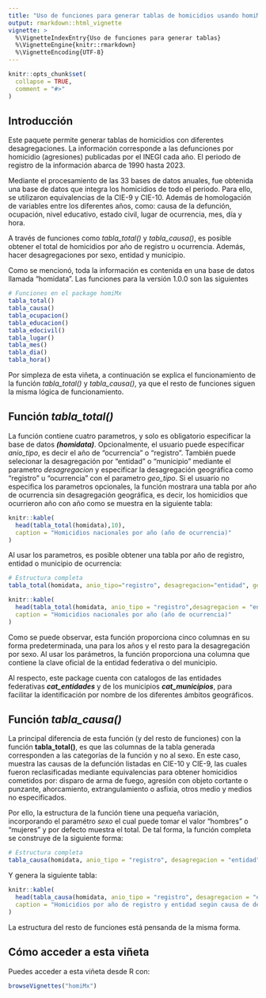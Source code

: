 ```yaml
---
title: "Uso de funciones para generar tablas de homicidios usando homiMx"
output: rmarkdown::html_vignette
vignette: >
  %\VignetteIndexEntry{Uso de funciones para generar tablas}
  %\VignetteEngine{knitr::rmarkdown}
  %\VignetteEncoding{UTF-8}
---
```


```r
knitr::opts_chunk$set(
  collapse = TRUE,
  comment = "#>"
)
```

## Introducción

Este paquete permite generar tablas de homicidios con diferentes desagregaciones. La información corresponde a las defunciones por homicidio (agresiones) publicadas por el INEGI cada año. El periodo de registro de la información abarca de 1990 hasta 2023.

Mediante el procesamiento de las 33 bases de datos anuales, fue obtenida una base de datos que integra los homicidios de todo el periodo. Para ello, se utilizaron equivalencias de la CIE-9 y CIE-10. Además de homologación de variables entre los diferentes años, como: causa de la defunción, ocupación, nivel educativo, estado civil, lugar de ocurrencia, mes, día y hora.

A través de funciones como *tabla_total()* y _tabla_causa()_, es posible obtener el total de homicidios por año de registro u ocurrencia. Además, hacer desagregaciones por sexo, entidad y municipio.

Como se mencionó, toda la información es contenida en una base de datos llamada "homidata". Las funciones para la versión 1.0.0 son las siguientes


```r
# Funciones en el package homiMx
tabla_total()
tabla_causa()
tabla_ocupacion()
tabla_educacion()
tabla_edocivil()
tabla_lugar()
tabla_mes()
tabla_dia()
tabla_hora()

```
Por simpleza de esta viñeta, a continuación se explica el funcionamiento de la función *tabla_total()* y *tabla_causa()*, ya que el resto de funciones siguen la misma lógica de funcionamiento.

## Función *tabla_total()*

La función contiene cuatro parametros, y solo es obligatorio especificar la base de datos __*(homidata)*__. Opcionalmente, el usuario puede especificar *anio_tipo*, es decir el año de "ocurrencia" o "registro". También puede selecionar la desagregación por "entidad" o "municipio" mediante el parametro *desagregacion* y especificar la desagregación geográfica como "registro" u "ocurrencia" con el parametro *geo_tipo*. Si el usuario no especifica los parametros opcionales, la función mostrara una tabla por año de ocurrencia sin desagregación geográfica, es decir, los homicidios que ocurrieron año con año como se muestra en la siguiente tabla:


```r
knitr::kable(
  head(tabla_total(homidata),10),
  caption = "Homicidios nacionales por año (año de ocurrencia)"
)
```

Al usar los parametros, es posible obtener una tabla por año de registro, entidad o municipio de ocurrencia: 
```r
# Estructura completa
tabla_total(homidata, anio_tipo="registro", desagregacion="entidad", geo_tipo="ocurrencia")

```

```r
knitr::kable(
  head(tabla_total(homidata, anio_tipo = "registro",desagregacion = "entidad",geo_tipo = "ocurrencia"),10),
  caption = "Homicidios nacionales por año (año de ocurrencia)"
)
```
Como se puede observar, esta función proporciona cinco columnas en su forma predeterminada, una para los años y el resto para la desagregación por sexo. Al usar los parámetros, la función proporciona una columna que contiene la clave oficial de la entidad federativa o del municipio.  

Al respecto, este package cuenta con catalogos de las entidades federativas __*cat_entidades*__ y de los municipios __*cat_municipios*__, para facilitar la identificación por nombre de los diferentes ámbitos geográficos.

## Función *tabla_causa()*

La principal diferencia de esta función (y del resto de funciones) con la función __tabla_total()__, es que las columnas de la tabla generada corresponden a las categorías de la función y no al sexo. En este caso, muestra las causas de la defunción listadas en CIE-10 y CIE-9, las cuales fueron reclasificadas mediante equivalencias para obtener homicidios cometidos por: disparo de arma de fuego, agresión con objeto cortante o punzante, ahorcamiento, extrangulamiento o asfixia, otros medio y medios no especificados.

Por ello, la estructura de la función tiene una pequeña variación, incorporando el paramétro *sexo* el cual puede tomar el valor "hombres" o "mujeres" y por defecto muestra el total. De tal forma, la función completa se construye de la siguiente forma:

```r
# Estructura completa
tabla_causa(homidata, anio_tipo = "registro", desagregacion = "entidad", geo_tipo = "ocurrencia", sexo="hombres")

```

Y genera la siguiente tabla:

```r
knitr::kable(
  head(tabla_causa(homidata, anio_tipo = "registro", desagregacion = "entidad", geo_tipo = "ocurrencia", sexo="hombres"),10),
  caption = "Homicidios por año de registro y entidad según causa de defunción"
)
```

La estructura del resto de funciones está pensanda de la misma forma.

## Cómo acceder a esta viñeta

Puedes acceder a esta viñeta desde R con:

```r
browseVignettes("homiMx")
```

